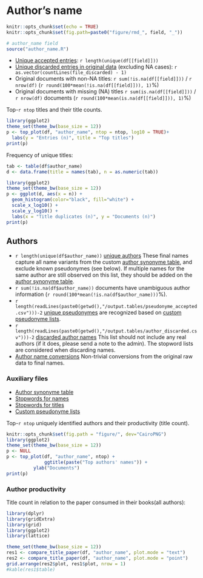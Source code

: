 # Author's name

```r
knitr::opts_chunk$set(echo = TRUE)
knitr::opts_chunk$set(fig.path=paste0("figure/rmd_", field, "_"))
```

```r
# author_name field
source("author_name.R")
```

* [Unique accepted entries](dataTable/data_table.html?path=../output.tables/author_name_accepted.csv): `r length(unique(df[[field]]))`
* [Unique discarded entries in original data](dataTable/data_table.html?path=../output.tables/author_name_discarded.csv) (excluding NA cases): `r as.vector(countLines(file_discarded) - 1)`
* Original documents with non-NA titles: `r sum(!is.na(df[[field]]))` / `r nrow(df)` (`r round(100*mean(!is.na(df[[field]])), 1)`%)
* Original documents with missing (NA) titles `r sum(is.na(df[[field]]))` / `r nrow(df)` documents (`r round(100*mean(is.na(df[[field]])), 1)`%)
 
 Top-`r ntop` titles and their title counts.
 
```r
library(ggplot2)
theme_set(theme_bw(base_size = 12))
p <- top_plot(df, "author_name", ntop = ntop, log10 = TRUE)+
  labs(y = "Entries (n)", title = "Top titles")
print(p)
``` 

Frequency of unique titles:
  
```r
tab <- table(df$author_name)
d <- data.frame(title = names(tab), n = as.numeric(tab))

library(ggplot2)
theme_set(theme_bw(base_size = 12))
p <- ggplot(d, aes(x = n)) +
  geom_histogram(color="black", fill="white") +
  scale_x_log10() +
  scale_y_log10() +
  labs(x = "Title duplicates (n)", y = "Documents (n)")
print(p)
```


## Authors

* `r length(unique(df$author_name))` [unique authors](dataTable/data_table.html?path=../output.tables/author_accepted.csv) These final names capture all name variants from the custom [author synonyme table](dataTable/data_table.html?path=../output.tables/ambiguous-authors.csv), and exclude known pseudonymes (see below). If multiple names for the same author are still observed on this list, they should be added on the [author synonyme table](dataTable/data_table.html?path=../output.tables/ambiguous-authors.csv).
 * `r sum(!is.na(df$author_name))` documents have unambiguous author information (`r round(100*mean(!is.na(df$author_name)))`%). 
 * `r length(readLines(paste0(getwd(),"/output.tables/pseudonyme_accepted.csv")))-2` [unique pseudonymes](dataTable/data_table.html?path=../output.tables/pseudonyme_accepted.csv) are recognized based on [custom pseudonyme lists](dataTable/data_table.html?path=../output.tables/custom_pseudonymes.csv).
 * `r length(readLines(paste0(getwd(),"/output.tables/author_discarded.csv")))-2` [discarded author names](dataTable/data_table.html?path=../output.tables/author_discarded.csv) This list should not include any real authors (if it does, please send a note to the admin). The stopword lists are considered when discarding names.
 * [Author name conversions](dataTable/data_table.html?path=../output.tables/author_conversion_nontrivial.csv) Non-trivial conversions from the original raw data to final names.
 
### Auxiliary files

 * [Author synonyme table](dataTable/data_table.html?path=../output.tables/ambiguous-authors.csv)
 * [Stopwords for names](dataTable/data_table.html?path=../output.tables/stopwords_for_names.csv)
 * [Stopwords for titles](dataTable/data_table.html?path=../output.tables/stopwords_titles.csv)
 * [Custom pseudonyme lists](dataTable/data_table.html?path=../output.tables/custom_pseudonymes.csv)
 
Top-`r ntop` uniquely identified authors and their productivity (title count).

```r
knitr::opts_chunk$set(fig.path = "figure/", dev="CairoPNG")
library(ggplot2)
theme_set(theme_bw(base_size = 12))
p <- NULL
p <- top_plot(df, "author_name", ntop) +
     		  ggtitle(paste("Top authors' names")) +
		  ylab("Documents")
print(p)
```


### Author productivity

Title count in relation to the paper consumed in their books(all authors):

```r
library(dplyr)
library(gridExtra)
library(grid)
library(ggplot2)
library(lattice)

theme_set(theme_bw(base_size = 12))
res1 <- compare_title_paper(df, "author_name", plot.mode = "text")
res2 <- compare_title_paper(df, "author_name", plot.mode = "point")
grid.arrange(res2$plot, res1$plot, nrow = 1)
#kable(res1$table)
```


